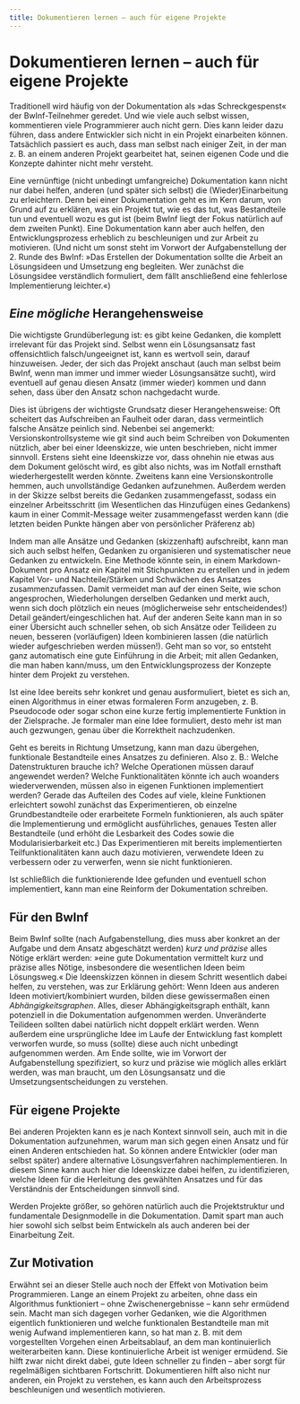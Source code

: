 ```yaml
---
title: Dokumentieren lernen – auch für eigene Projekte
---
```


# Dokumentieren lernen – auch für eigene Projekte

Traditionell wird häufig von der Dokumentation als »das Schreckgespenst« der
BwInf-Teilnehmer geredet.  Und wie viele auch selbst wissen, kommentieren viele
Programmierer auch nicht gern.  Dies kann leider dazu führen, dass andere
Entwickler sich nicht in ein Projekt einarbeiten können.  Tatsächlich passiert
es auch, dass man selbst nach einiger Zeit, in der man z. B. an einem anderen
Projekt gearbeitet hat, seinen eigenen Code und die Konzepte dahinter nicht
mehr versteht.

Eine vernünftige (nicht unbedingt umfangreiche) Dokumentation kann nicht nur
dabei helfen, anderen (und später sich selbst) die (Wieder)Einarbeitung zu
erleichtern.  Denn bei einer Dokumentation geht es im Kern darum, von Grund auf
zu erklären, was ein Projekt tut, wie es das tut, was Bestandteile tun und
eventuell wozu es gut ist (beim BwInf liegt der Fokus natürlich auf dem zweiten
Punkt).  Eine Dokumentation kann aber auch helfen, den Entwicklungsprozess
erheblich zu beschleunigen und zur Arbeit zu motivieren.  (Und nicht um sonst
steht im Vorwort der Aufgabenstellung der 2. Runde des BwInf: »Das Erstellen
der Dokumentation sollte die Arbeit an Lösungsideen und Umsetzung eng
begleiten.  Wer zunächst die Lösungsidee verständlich formuliert, dem fällt
anschließend eine fehlerlose Implementierung leichter.«)

## *Eine mögliche* Herangehensweise

Die wichtigste Grundüberlegung ist: es gibt keine Gedanken, die komplett
irrelevant für das Projekt sind.  Selbst wenn ein Lösungsansatz fast
offensichtlich falsch/ungeeignet ist, kann es wertvoll sein, darauf
hinzuweisen.  Jeder, der sich das Projekt anschaut (auch man selbst beim BwInf,
wenn man immer und immer wieder Lösungsansätze sucht), wird eventuell auf genau
diesen Ansatz (immer wieder) kommen und dann sehen, dass über den Ansatz schon
nachgedacht wurde.

Dies ist übrigens der wichtigste Grundsatz dieser Herangehensweise:  Oft
scheitert das Aufschreiben an Faulheit oder daran, dass vermeintlich falsche
Ansätze peinlich sind.  Nebenbei sei angemerkt:  Versionskontrollsysteme wie
git sind auch beim Schreiben von Dokumenten nützlich, aber bei einer
Ideenskizze, wie unten beschrieben, nicht immer sinnvoll.  Erstens sieht eine
Ideenskizze vor, dass ohnehin nie etwas aus dem Dokument gelöscht wird, es gibt
also nichts, was im Notfall ernsthaft wiederhergestellt werden könnte.
Zweitens kann eine Versionskontrolle hemmen, auch unvollständige Gedanken
aufzunehmen.  Außerdem werden in der Skizze selbst bereits die Gedanken
zusammengefasst, sodass ein einzelner Arbeitsschritt (im Wesentlichen das
Hinzufügen eines Gedankens) kaum in einer Commit-Message weiter zusammengefasst
werden kann (die letzten beiden Punkte hängen aber von persönlicher Präferenz
ab)

Indem man alle Ansätze und Gedanken (skizzenhaft) aufschreibt, kann man sich
auch selbst helfen, Gedanken zu organisieren und systematischer neue Gedanken
zu entwickeln.  Eine Methode könnte sein, in einem Markdown-Dokument pro Ansatz
ein Kapitel mit Stichpunkten zu erstellen und in jedem Kapitel Vor- und
Nachteile/Stärken und Schwächen des Ansatzes zusammenzufassen.  Damit vermeidet
man auf der einen Seite, wie schon angesprochen, Wiederholungen derselben
Gedanken und merkt auch, wenn sich doch plötzlich ein neues (möglicherweise
sehr entscheidendes!) Detail geändert/eingeschlichen hat.  Auf der anderen
Seite kann man in so einer Übersicht auch schneller sehen, ob sich Ansätze oder
Teilideen zu neuen, besseren (vorläufigen) Ideen kombinieren lassen (die
natürlich wieder aufgeschrieben werden müssen!).  Geht man so vor, so entsteht
ganz automatisch eine gute Einführung in die Arbeit; mit allen Gedanken, die
man haben kann/muss, um den Entwicklungsprozess der Konzepte hinter dem Projekt
zu verstehen.

Ist eine Idee bereits sehr konkret und genau ausformuliert, bietet es sich an,
einen Algorithmus in einer etwas formaleren Form anzugeben, z. B. Pseudocode
oder sogar schon eine kurze fertig implementierte Funktion in der Zielsprache.
Je formaler man eine Idee formuliert, desto mehr ist man auch gezwungen, genau
über die Korrektheit nachzudenken.

Geht es bereits in Richtung Umsetzung, kann man dazu übergehen, funktionale
Bestandteile eines Ansatzes zu definieren.  Also z. B.: Welche Datenstrukturen
brauche ich?  Welche Operationen müssen darauf angewendet werden?  Welche
Funktionalitäten könnte ich auch woanders wiederverwenden, müssen also in
eigenen Funktionen implementiert werden?  Gerade das Aufteilen des Codes auf
viele, kleine Funktionen erleichtert sowohl zunächst das Experimentieren, ob
einzelne Grundbestandteile oder erarbeitete Formeln funktionieren, als auch
später die Implementierung und ermöglicht ausführliches, genaues Testen aller
Bestandteile (und erhöht die Lesbarkeit des Codes sowie die Modularisierbarkeit
etc.)  Das Experimentieren mit bereits implementierten Teilfunktionalitäten
kann auch dazu motivieren, verwendete Ideen zu verbessern oder zu verwerfen,
wenn sie nicht funktionieren.

Ist schließlich die funktionierende Idee gefunden und eventuell schon
implementiert, kann man eine Reinform der Dokumentation schreiben.

## Für den BwInf

Beim BwInf sollte (nach Aufgabenstellung, dies muss aber konkret an der Aufgabe
und dem Ansatz abgeschätzt werden) *kurz und präzise* alles Nötige erklärt
werden: »eine gute Dokumentation vermittelt kurz und präzise alles Nötige,
insbesondere die wesentlichen Ideen beim Lösungsweg.«  Die Ideenskizzen können
in diesem Schritt wesentlich dabei helfen, zu verstehen, was zur Erklärung
gehört:  Wenn Ideen aus anderen Ideen motiviert/kombiniert wurden, bilden diese
gewissermaßen einen *Abhängigkeitsgraphen*.  Alles, dieser Abhängigkeitsgraph
enthält, kann potenziell in die Dokumentation aufgenommen werden.  Unveränderte
Teilideen sollten dabei natürlich nicht doppelt erklärt werden.  Wenn außerdem
eine ursprüngliche Idee im Laufe der Entwicklung fast komplett verworfen wurde,
so muss (sollte) diese auch nicht unbedingt aufgenommen werden.  Am Ende
sollte, wie im Vorwort der Aufgabenstellung spezifiziert, so kurz und präzise
wie möglich alles erklärt werden, was man braucht, um den Lösungsansatz und die
Umsetzungsentscheidungen zu verstehen.

## Für eigene Projekte

Bei anderen Projekten kann es je nach Kontext sinnvoll sein, auch mit in die
Dokumentation aufzunehmen, warum man sich gegen einen Ansatz und für einen
Anderen entschieden hat.  So können andere Entwickler (oder man selbst später)
andere alternative Lösungsverfahren nachimplementieren.  In diesem Sinne kann
auch hier die Ideenskizze dabei helfen, zu identifizieren, welche Ideen für die
Herleitung des gewählten Ansatzes und für das Verständnis der Entscheidungen
sinnvoll sind.

Werden Projekte größer, so gehören natürlich auch die Projektstruktur und
fundamentale Designmodelle in die Dokumentation.  Damit spart man auch hier
sowohl sich selbst beim Entwickeln als auch anderen bei der Einarbeitung Zeit.

## Zur Motivation

Erwähnt sei an dieser Stelle auch noch der Effekt von Motivation beim
Programmieren.  Lange an einem Projekt zu arbeiten, ohne dass ein Algorithmus
funktioniert – ohne Zwischenergebnisse – kann sehr ermüdend sein.  Macht man
sich dagegen vorher Gedanken, wie die Algorithmen eigentlich funktionieren und
welche funktionalen Bestandteile man mit wenig Aufwand implementieren kann, so
hat man z. B. mit dem vorgestellten Vorgehen einen Arbeitsablauf, an dem man
kontinuierlich weiterarbeiten kann.  Diese kontinuierliche Arbeit ist weniger
ermüdend.  Sie hilft zwar nicht direkt dabei, gute Ideen schneller zu finden –
aber sorgt für regelmäßigen sichtbaren Fortschritt.  Dokumentieren hilft
also nicht nur anderen, ein Projekt zu verstehen, es kann auch den
Arbeitsprozess beschleunigen und wesentlich motivieren.
